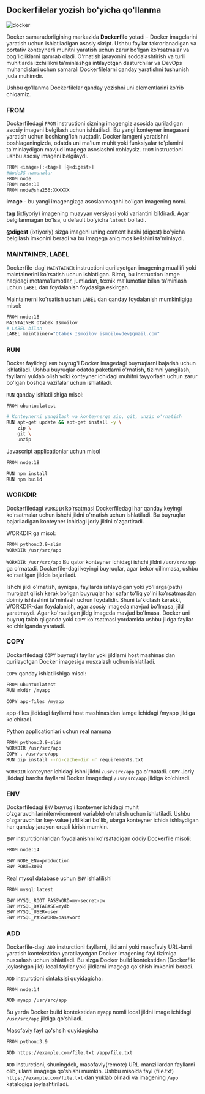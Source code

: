 
## Dockerfilelar yozish bo'yicha qo'llanma

![docker](/images/tutorials/container/4.png)


Docker samaradorligining markazida **Dockerfile** yotadi - Docker imagelarini yaratish uchun ishlatiladigan asosiy skript. Ushbu fayllar takrorlanadigan va portativ konteynerli muhitni yaratish uchun zarur bo'lgan ko'rsatmalar va bog'liqliklarni qamrab oladi. O'rnatish jarayonini soddalashtirish va turli muhitlarda izchillikni ta'minlashga intilayotgan dasturchilar va DevOps muhandislari uchun samarali Dockerfilelarni qanday yaratishni tushunish juda muhimdir.

Ushbu qo'llanma Dockerfilelar qanday yozishni uni elementlarini ko'rib chiqamiz.

### FROM

Dockerfiledagi `FROM` instructioni sizning imagengiz asosida quriladigan asosiy imageni belgilash uchun ishlatiladi. Bu yangi konteyner imegaseni yaratish uchun boshlang'ich nuqtadir. Docker iamgeni yaratishni boshlaganingizda, odatda uni ma'lum muhit yoki funksiyalar to'plamini ta'minlaydigan mavjud imagega asoslashni xohlaysiz. `FROM` instructioni ushbu asosiy imageni belgilaydi.

```bash /FROM/
FROM <image>[:<tag>] [@<digest>]
#NodeJS namunalar
FROM node
FROM node:18
FROM node@sha256:XXXXXX
```

**image** - bu yangi imagengizga asoslanmoqchi bo'lgan imagening nomi.

**tag** (ixtiyoriy) imagening muayyan versiyasi yoki variantini bildiradi. Agar belgilanmagan bo'lsa, u default bo'yicha `latest` bo'ladi.

**@digest** (ixtiyoriy) sizga imageni uning content hashi (digest) bo'yicha belgilash imkonini beradi va bu imagega aniq mos kelishini ta'minlaydi.

### MAINTAINER, LABEL

Dockerfile-dagi `MAINTAINER` instructioni qurilayotgan imagening muallifi yoki maintainerini ko'rsatish uchun ishlatilgan. Biroq, bu instruction iamge haqidagi metamaʼlumotlar, jumladan, texnik maʼlumotlar bilan taʼminlash uchun `LABEL` dan foydalanish foydasiga eskirgan.

Maintainerni ko'rsatish uchun `LABEL` dan qanday foydalanish mumkinligiga misol:

```bash /MAINTAINER/ /LABEL/
FROM node:18
MAINTAINER Otabek Ismoilov
# LABEL bilan
LABEL maintainer="Otabek Ismoilov ismoilovdev@gmail.com"
```

### RUN

Docker faylidagi `RUN` buyrug'i Docker imagedagi buyruqlarni bajarish uchun ishlatiladi. Ushbu buyruqlar odatda paketlarni o'rnatish, tizimni yangilash, fayllarni yuklab olish yoki konteyner ichidagi muhitni tayyorlash uchun zarur bo'lgan boshqa vazifalar uchun ishlatiladi.

`RUN` qanday ishlatilishiga misol:

```bash /RUN/
FROM ubuntu:latest

# Konteynerni yangilash va konteynerga zip, git, unzip o'rnatish
RUN apt-get update && apt-get install -y \
    zip \
    git \
    unzip
```

Javascript applicationlar uchun misol

```bash /RUN/
FROM node:18

RUN npm install
RUN npm build
```
### WORKDIR

Dockerfiledagi `WORKDIR` ko'rsatmasi Dockerfiledagi har qanday keyingi ko'rsatmalar uchun ishchi jildni o'rnatish uchun ishlatiladi. Bu buyruqlar bajariladigan konteyner ichidagi joriy jildni o'zgartiradi.

WORKDIR ga misol:

```bash /WORKDIR/
FROM python:3.9-slim
WORKDIR /usr/src/app
```
`WORKDIR /usr/src/app` Bu qator konteyner ichidagi ishchi jildni `/usr/src/app` ga o'rnatadi. Dockerfile-dagi keyingi buyruqlar, agar bekor qilinmasa, ushbu ko'rsatilgan jildda bajariladi.

Ishchi jildi o'rnatish, ayniqsa, fayllarda ishlaydigan yoki yo'llarga(path) murojaat qilish kerak bo'lgan buyruqlar har safar to'liq yo'lni ko'rsatmasdan doimiy ishlashini ta'minlash uchun foydalidir. Shuni ta'kidlash kerakki, WORKDIR-dan foydalanish, agar asosiy imageda mavjud bo'lmasa, jild yaratmaydi. Agar ko'rsatilgan jildg imageda mavjud bo'lmasa, Docker uni buyruq talab qilganda yoki `COPY` ko'rsatmasi yordamida ushbu jildga fayllar ko'chirilganda yaratadi.


### COPY

Dockerfiledagi `COPY` buyrug'i fayllar yoki jildlarni host mashinasidan qurilayotgan Docker imagesiga nusxalash uchun ishlatiladi.

`COPY` qanday ishlatilishiga misol:

```bash /COPY/
FROM ubuntu:latest
RUN mkdir /myapp

COPY app-files /myapp
```

app-files jildidagi fayllarni host mashinasidan iamge ichidagi /myapp jildiga ko'chiradi.

Python applicationlari uchun real namuna

```bash /COPY/
FROM python:3.9-slim
WORKDIR /usr/src/app
COPY . /usr/src/app
RUN pip install --no-cache-dir -r requirements.txt
```
`WORKDIR` konteyner ichidagi ishni jildni `/usr/src/app` ga o'rnatadi. `COPY` Joriy jilddagi barcha fayllarni Docker imagedagi `/usr/src/app` jildiga ko'chiradi.

### ENV

Dockerfiledagi `ENV` buyrug'i konteyner ichidagi muhit o'zgaruvchilarini(environment variable) o'rnatish uchun ishlatiladi. Ushbu o'zgaruvchilar key-value juftliklari bo'lib, ularga konteyner ichida ishlaydigan har qanday jarayon orqali kirish mumkin.

`ENV` insturctionlaridan foydalanishni ko'rsatadigan oddiy Dockerfile misoli:

```bash /ENV/
FROM node:14

ENV NODE_ENV=production
ENV PORT=3000
```
Real mysql database uchun `ENV` ishlatilishi

```bash /ENV/
FROM mysql:latest

ENV MYSQL_ROOT_PASSWORD=my-secret-pw
ENV MYSQL_DATABASE=mydb
ENV MYSQL_USER=user
ENV MYSQL_PASSWORD=password
```

### ADD

Dockerfile-dagi `ADD` insturctioni fayllarni, jildlarni yoki masofaviy URL-larni yaratish kontekstidan yaratilayotgan Docker imagening fayl tizimiga nusxalash uchun ishlatiladi. Bu sizga Docker build kontekstidan (Dockerfile joylashgan jild) local fayllar yoki jildlarni imagega qo'shish imkonini beradi.

`ADD` insturctioni sintaksisi quyidagicha:

```bash /ADD/
FROM node:14

ADD myapp /usr/src/app
```
Bu yerda Docker build kontekstidan `myapp` nomli local jildni image ichidagi `/usr/src/app` jildiga qo'shiladi.

Masofaviy fayl qo'shsih quyidagicha

```bash /ADD/
FROM python:3.9

ADD https://example.com/file.txt /app/file.txt
```
`ADD` insturctioni, shuningdek, masofaviy(remote) URL-manzillardan fayllarni olib, ularni imagega qo'shishi mumkin. Ushbu misolda fayl (file.txt) `https://example.com/file.txt` dan yuklab olinadi va imagening `/app` katalogiga joylashtiriladi.